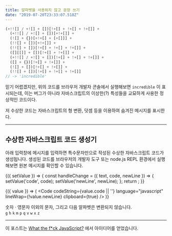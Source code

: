 ```yaml
---
title: 알파벳을 사용하지 않고 문장 쓰기
date: "2019-07-20T23:33:07.518Z"
---
```



```javascript
(+!![] / +![] + [])[!+[] + !+[] + !+[]] + 
  (+!![] / +![] + [])[+!+[]] + 
  (![] + {})[+!+[] + [+[]]] + 
  (!![] + [])[+!+[]] + 
  (!![] + [])[!+[] + !+[] + !+[]] + 
  ([][[]] + [])[!+[] + !+[]] + 
  (+!![] / +![] + [])[!+[] + !+[] + !+[]] + 
  ([] + {})[!+[] + !+[]] + 
  (![] + [])[!+[] + !+[]] + 
  (!![] + [])[!+[] + !+[] + !+[]]
// -> 'incredible'
```

믿기 어렵겠지만, 위의 코드를 브라우저 개발자 콘솔에서 실행해보면 `incredible` 이 표시되는데, 이는 버그가 아니라 자바스크립트의 이상한(?) 특성들을 교묘하게 사용한 정상적인 코드이다.

저 수상한 코드는 자바스크립트의 형 변환, 덧셈 등을 이용하여 숨겨진 메시지를 표시한다.

---

## 수상한 자바스크립트 코드 생성기

아래 입력창에 메시지를 입력하면 특수문자만으로 작성된 수상한 자바스크립트 코드가 생성됩니다. 생성된 코드를 브라우저의 개발자 도구 또는 node.js REPL 환경에서 실행해보면 원본 메시지를 확인할 수 있습니다.

[](@context)

<Context>
  {({ setValue }) => {
    const handleChange = ({ text, code, newLine }) => {
      setValue('code', code);
      setValue('newLine', newLine);
    };
    return <Generator onChange={handleChange} placeholder='변환할 텍스트를 입력하세요.' />;
  }}
</Context>

<Context>{({ value }) => (
  <Code codeString={value.code || ''} language="javascript" lineWrap={!value.newLine} clipboard={true} />
)}</Context>

[](@contextend)

숫자 · 영문자 이외의 문자, 그리고 다음 알파벳은 변환되지 않습니다.<br />
`g` `h` `k` `m` `p` `q` `v` `w` `x` `z`

---

이 포스트는 [What the f*ck JavaScript?](https://github.com/denysdovhan/wtfjs#its-a-fail) 에서 아이디어를 얻었습니다.
